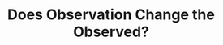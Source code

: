 ---
title: "Does Observation Change the Observed?"
description: "Exploring the similarities between quantum physics and psychology."
pubDate: 2025-04-05
tags: ["computers", "psychology", "quantum", "science"]
---